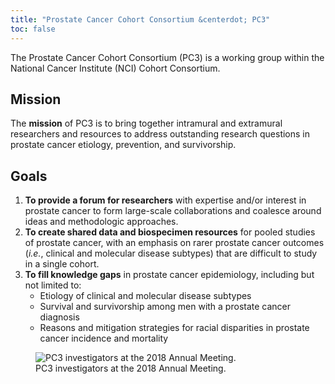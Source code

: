 ```yaml
---
title: "Prostate Cancer Cohort Consortium &centerdot; PC3"
toc: false
---
```


The Prostate Cancer Cohort Consortium (PC3) is a working group within the National Cancer Institute (NCI) Cohort Consortium. 

## Mission

The **mission** of PC3 is to bring together intramural and extramural researchers and resources to address outstanding research questions in prostate cancer etiology, prevention, and survivorship. 

## Goals

1. **To provide a forum for researchers** with expertise and/or interest in prostate cancer to form large-scale collaborations and coalesce around ideas and methodologic approaches.
2. **To create shared data and biospecimen resources** for pooled studies of prostate cancer, with an emphasis on rarer prostate cancer outcomes (*i.e.*, clinical and molecular disease subtypes) that are difficult to study in a single cohort.
3. **To fill knowledge gaps** in prostate cancer epidemiology, including but not limited to: 
    + Etiology of clinical and molecular disease subtypes
    + Survival and survivorship among men with a prostate cancer diagnosis
    + Reasons and mitigation strategies for racial disparities in prostate cancer incidence and mortality

![PC3 investigators at the 2018 Annual Meeting.](images/annual_meeting_2018.jpg "PC3 investigators, 2018. Photo: Lorelei Mucci")


